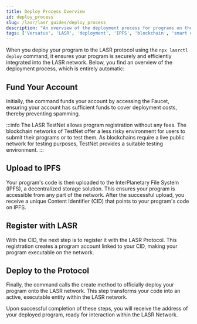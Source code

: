 ```yaml
---
title: Deploy Process Overview
id: deploy_process
slug: /lasr/lasr_guides/deploy_process
description: "An overview of the deployment process for programs on the LASR network, detailing each automatic step from funding to deployment."
tags: ['Versatus', 'LASR', 'deployment', 'IPFS', 'blockchain', 'smart contracts']
---
```


When you deploy your program to the LASR protocol using the `npx lasrctl deploy` command, it ensures your program is securely and efficiently integrated into the LASR network. Below, you find an overview of the deployment process, which is entirely automatic:

## Fund Your Account

Initially, the command funds your account by accessing the Faucet, ensuring your account has sufficient funds to cover deployment costs, thereby preventing spamming. 

:::info
  The LASR TestNet allows program registration without any fees. The blockchain networks of TestNet offer a less risky environment for users to submit their programs or to test them. As blockchains require a live public network for testing purposes, TestNet provides a suitable testing environment.
:::

## Upload to IPFS

Your program's code is then uploaded to the InterPlanetary File System (IPFS), a decentralized storage solution. This ensures your program is accessible from any part of the network. After the successful upload, you receive a unique Content Identifier (CID) that points to your program's code on IPFS.

## Register with LASR

With the CID, the next step is to register it with the LASR Protocol. This registration creates a program account linked to your CID, making your program executable on the network.

## Deploy to the Protocol

Finally, the command calls the create method to officially deploy your program onto the LASR network. This step transforms your code into an active, executable entity within the LASR network.

Upon successful completion of these steps, you will receive the address of your deployed program, ready for interaction within the LASR Network.